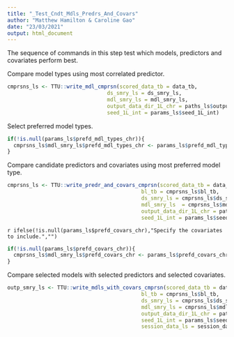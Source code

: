 ---
title: "_Test_Cndt_Mdls_Predrs_And_Covars"
author: "Matthew Hamilton & Caroline Gao"
date: "23/03/2021"
output: html_document
---

The sequence of commands in this step test which models, predictors and covariates perform best. 

Compare model types using most correlated predictor.

```{r message=FALSE, results='hide', warning=FALSE}
cmprsns_ls <- TTU::write_mdl_cmprsn(scored_data_tb = data_tb,
                                ds_smry_ls = ds_smry_ls,
                                mdl_smry_ls = mdl_smry_ls,
                                output_data_dir_1L_chr = paths_ls$output_data_dir_1L_chr,
                                seed_1L_int = params_ls$seed_1L_int)

```

Select preferred model types.

```{r echo = !is.null(params_ls$prefd_mdl_types_chr), eval= !is.null(params_ls$prefd_mdl_types_chr), message=FALSE, results='hide', warning=FALSE}
if(!is.null(params_ls$prefd_mdl_types_chr)){
  cmprsns_ls$mdl_smry_ls$prefd_mdl_types_chr <- params_ls$prefd_mdl_types_chr
}
```

Compare candidate predictors and covariates using most preferred model type.

```{r message=FALSE, results='hide', warning=FALSE}
cmprsns_ls <- TTU::write_predr_and_covars_cmprsn(scored_data_tb = data_tb,
                                           bl_tb = cmprsns_ls$bl_tb,
                                           ds_smry_ls = cmprsns_ls$ds_smry_ls,
                                           mdl_smry_ls  = cmprsns_ls$mdl_smry_ls,
                                           output_data_dir_1L_chr = paths_ls$output_data_dir_1L_chr,
                                           seed_1L_int = params_ls$seed_1L_int)
```

`r ifelse(!is.null(params_ls$prefd_covars_chr),"Specify the covariates to include.","")`

```{r echo = !is.null(params_ls$prefd_covars_chr), eval = !is.null(params_ls$prefd_covars_chr), message=FALSE, results='hide', warning=FALSE}
if(!is.null(params_ls$prefd_covars_chr)){
  cmprsns_ls$mdl_smry_ls$prefd_covars_chr <- params_ls$prefd_covars_chr
}
```

Compare selected models with selected predictors and selected covariates.

```{r message=FALSE, results='hide', warning=FALSE, fig.show ='hide'}
outp_smry_ls <- TTU::write_mdls_with_covars_cmprsn(scored_data_tb = data_tb,
                                           bl_tb = cmprsns_ls$bl_tb,
                                           ds_smry_ls = cmprsns_ls$ds_smry_ls,
                                           mdl_smry_ls = cmprsns_ls$mdl_smry_ls,
                                           output_data_dir_1L_chr = paths_ls$output_data_dir_1L_chr,
                                           seed_1L_int = params_ls$seed_1L_int,
                                           session_data_ls = session_data_ls)
```

